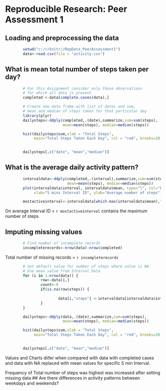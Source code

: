 # Reproducible Research: Peer Assessment 1

## Loading and preprocessing the data
```r
        setwd("c:/r/knitr//RepData_PeerAssessment1")
        data<-read.csv(file = "activity.csv")
```



## What is mean total number of steps taken per day?

```r
        # For this Assignment consider only those observations 
        # for which all data is present
        completed <-data[complete.cases(data),]

        # Create new data frame with list of dates and sum, 
        # mean and median of steps taken for that particular day
        library(plyr)
        dailysteps<-ddply(completed,.(date),summarize,sum=sum(steps), 
                          mean=mean(steps), median=median(steps))

        hist(dailysteps$sum,xlab = "Total Steps", 
             main="Total Steps Taken Each Day", col = "red", breaks=20 )

        
        dailysteps[,c("date", "mean","median")]


```

## What is the average daily activity pattern?

```r
        intervaldata<-ddply(completed,.(interval),summarize,sum=sum(steps), 
                            mean=mean(steps), median=median(steps))
        plot(intervaldata$interval, intervaldata$mean, type="l", col="blue", 
             xlab="5 mins Interval ID", ylab="Average number of steps")

        mostactiveinterval<-intervaldata[which.max(intervaldata$mean),"interval"]
```

On average Interval ID = `r mostactiveinterval` contains the maximum number of steps

## Imputing missing values

```r
        # Find number of incomplete records
        incompleterecords<-nrow(data)-nrow(completed)
```

Total number of missing records = `r incompleterecords`

```r
        # Set default value for number of steps where value is NA
        # Use mean value from Interval Data
        for (i in 1:nrow(data)) {
                row<-data[i,]
                count<-0
                if(is.na(row$steps)) {
                        
                        data[i,"steps"] <-intervaldata[intervaldata$interval==row$interval, "mean"]
                }
        }

        dailysteps<-ddply(data,.(date),summarize,sum=sum(steps), 
                          mean=mean(steps), median=median(steps))

        hist(dailysteps$sum,xlab = "Total Steps", 
             main="Total Steps Taken Each Day", col = "red", breaks=20 )

        
        dailysteps[,c("date", "mean","median")]

```

Values and Charts diifer when compared with data with completed cases and data with NA replaced with mean values for specific 5 min Interval.

Frequency of Total number of steps was highest was increased after setting missing data
## Are there differences in activity patterns between weekdays and weekends?
